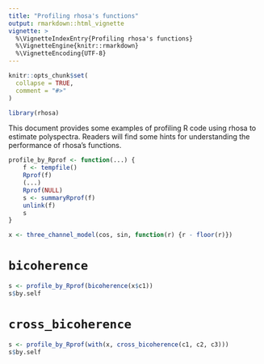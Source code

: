 ```yaml
---
title: "Profiling rhosa's functions"
output: rmarkdown::html_vignette
vignette: >
  %\VignetteIndexEntry{Profiling rhosa's functions}
  %\VignetteEngine{knitr::rmarkdown}
  %\VignetteEncoding{UTF-8}
---
```


```r
knitr::opts_chunk$set(
  collapse = TRUE,
  comment = "#>"
)
```

```r
library(rhosa)
```

This document provides some examples of profiling R code using rhosa to estimate polyspectra.
Readers will find some hints for understanding the performance of rhosa's functions.

```r
profile_by_Rprof <- function(...) {
    f <- tempfile()
    Rprof(f)
    (...)
    Rprof(NULL)
    s <- summaryRprof(f)
    unlink(f)
    s
}
```

```r
x <- three_channel_model(cos, sin, function(r) {r - floor(r)})
```

# `bicoherence`

```r
s <- profile_by_Rprof(bicoherence(x$c1))
s$by.self
```

# `cross_bicoherence`

```r
s <- profile_by_Rprof(with(x, cross_bicoherence(c1, c2, c3)))
s$by.self
```
